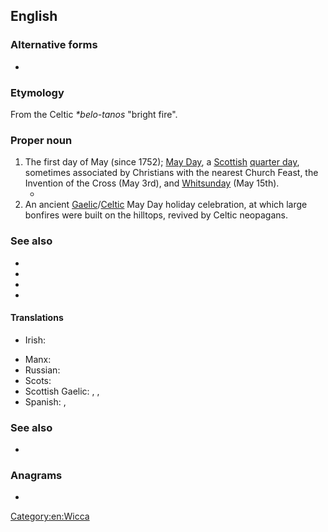 ==English==
{{wikipedia}}

===Alternative forms===
* {{alter|en|Bealtaine|Beltaine|Beltein|Beltin}}

===Etymology===
From the Celtic ''*belo-tanos'' "bright fire".

===Proper noun===
{{en-proper noun}}

# The first day of May (since 1752); [[May Day]], a [[Scottish]] [[quarter day]], sometimes associated by Christians with the nearest Church Feast, the Invention of the Cross (May 3rd), and [[Whitsunday]] (May 15th).
#* {{quote-book|en|year=1424|year_published=1597|author=[[w:James I of Scotland|James I of Scotland]]|by=|title=The lawes and actes of parliament maid be King James the first and his successours kinges of Scotland|url=http://books.google.com/books?id=OiNFAAAAcAAJ&pg=PP17|original=|chapter=|section=|isbn=|edition=Edinburgh|publisher=[[w:Robert Waldegrave|Robert Waldegrave]]|location=|editor=|volume=|page=A3|passage=And quhair it be tainted that they big, and the Birdes be flowin, and the nest be funden in the Trees at '''''Beltane''''' the trees sal be foirfaulted to the King (bot gif they be redeemed fra him, throw them that they first perteined to) and hewin downe, and siue schillings to the King is unlaw.}}
# An ancient [[Gaelic]]/[[Celtic]] May Day holiday celebration, at which large bonfires were built on the hilltops, revived by Celtic neopagans.

===See also===
* {{l|en|Hallowmas}}
* {{l|en|Candlemas}}
* {{l|en|Lammas}}
* {{l|en|Whitsunday}}

====Translations====
{{trans-top|holiday}}
* Irish: {{t|ga|Lá Bealtaine|m}}
{{trans-mid}}
* Manx: {{t|gv|Laa Boaldyn}}
* Russian: {{t|ru|Белте́йн|m}}
* Scots: {{t|sco|Beltane}}
* Scottish Gaelic: {{t|gd|Bealltainn|f}}, {{t|gd|Là Bealltainn|m}}, {{t|gd|Là Buidhe Bealltainn|m}}
* Spanish: {{t|es|Belotenia|f}}, {{t|es|buenfuego|m}}
{{trans-bottom}}

===See also===
* {{list:Wiccan Sabbats/en}}

===Anagrams===
* {{anagrams|en|a=abeelnt|entable|tenable}}

[[Category:en:Wicca]]
